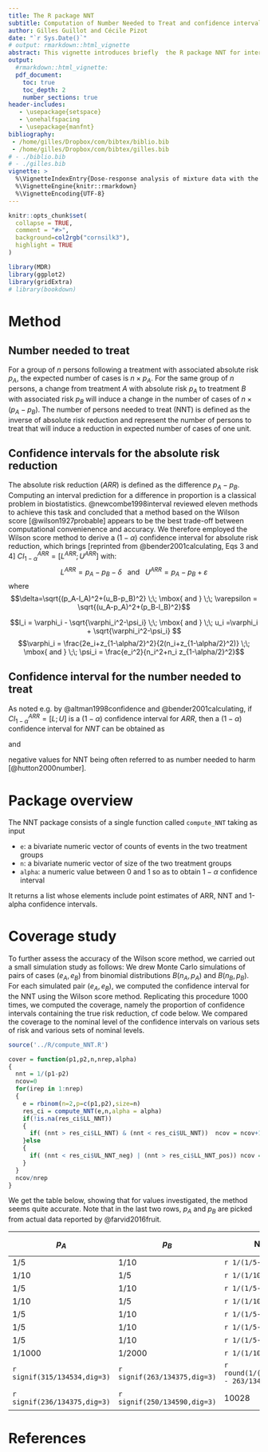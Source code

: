```yaml
---
title: The R package NNT
subtitle: Computation of Number Needed to Treat and confidence interval
author: Gilles Guillot and Cécile Pizot
date: "`r Sys.Date()`"
# output: rmarkdown::html_vignette
abstract: This vignette introduces briefly  the R package NNT for interval estimation of the Number Needed to Treat. A shiny app providing a graphical interfact can be found on [https://i-pri.shinyapps.io/CI_NNT/](https://i-pri.shinyapps.io/CI_NNT/). This is a companion program to the article _Efforts needed for preventing breast and colorectal cancer through changes in dietary patterns_ [@NNT_Mullie_2020].
output:
  #rmarkdown::html_vignette:
  pdf_document:
    toc: true
    toc_depth: 2
    number_sections: true
header-includes:
   - \usepackage{setspace}
   - \onehalfspacing
   - \usepackage{manfnt}
bibliography: 
 - /home/gilles/Dropbox/com/bibtex/biblio.bib
 - /home/gilles/Dropbox/com/bibtex/gilles.bib 
# - ./biblio.bib
# - ./gilles.bib
vignette: >
  %\VignetteIndexEntry{Dose-response analysis of mixture data with the model deviation ratio method.}
  %\VignetteEngine{knitr::rmarkdown}
  %\VignetteEncoding{UTF-8}
---
```


```r
knitr::opts_chunk$set(
  collapse = TRUE,
  comment = "#>",
  background=col2rgb("cornsilk3"),
  highlight = TRUE
)
```

```r
library(MDR)
library(ggplot2)
library(gridExtra)
# library(bookdown)
```

# Method


## Number needed to treat

For a group of $n$ persons following a treatment with associated absolute risk $p_A$, the expected number of cases is $n\times p_A$. 
For the same group of $n$ persons, a change from treatment $A$ with absolute risk $p_A$ to treatment $B$ with associated risk $p_B$ will induce a change in the number of cases of $n \times (p_A - p_B)$. The number of persons needed to treat (NNT) is defined as the inverse of absolute risk reduction and represent the number of persons to treat that will induce a reduction in expected number of cases of one unit. 


## Confidence intervals for the absolute risk reduction

The absolute risk reduction ($ARR$) is defined as the difference $p_A - p_B$. Computing an interval prediction for a difference in proportion is a classical problem in biostatistics. 
 @newcombe1998interval reviewed eleven methods to achieve this task and concluded that a method based on the Wilson score [@wilson1927probable] appears to be the best trade-off between computational convenienence and accuracy. 
We therefore employed the Wilson score method to derive a $(1-\alpha)$  confidence interval   for absolute risk reduction, which brings [reprinted from @bender2001calculating, Eqs 3 and 4]  $CI^{ARR}_{1-\alpha} = [L^{ARR};U^{ARR}]$  with:
$$L^{ARR} = p_A - p_B - \delta \;\;  \mbox{ and }  \;\; U^{ARR} = p_A - p_B + \varepsilon $$
where
$$\delta=\sqrt{(p_A-l_A)^2+(u_B-p_B)^2}  \;\;  \mbox{ and }  \;\; \varepsilon = \sqrt{(u_A-p_A)^2+(p_B-l_B)^2}$$

$$l_i = \varphi_i - \sqrt{\varphi_i^2-\psi_i}   \;\;  \mbox{ and }  \;\;  u_i =\varphi_i + \sqrt{\varphi_i^2-\psi_i} $$
$$\varphi_i =  \frac{2e_i+z_{1-\alpha/2}^2}{2(n_i+z_{1-\alpha/2}^2)}    \;\;  \mbox{ and }  \;\; \psi_i =  \frac{e_i^2}{n_i^2+n_i z_{1-\alpha/2}^2}$$

## Confidence interval for the number needed to treat 

As noted e.g. by @altman1998confidence and @bender2001calculating, if $CI^{ARR}_{1-\alpha} = [L;U]$ is a $(1-\alpha)$ confidence interval for $ARR$, then a $(1-\alpha)$ confidence interval for $NNT$ can be obtained as

\begin{equation}\label{CI1}
CI^{NNT}_{1-\alpha} = [1/U;1/L] \;\; \mbox{ if } \;\; [L;U]  \mbox{ does not contain } 0
\end{equation} and 

\begin{equation}\label{CI2}
CI^{NNT}_{1-\alpha} = (-\infty;1/L] \cup [1/U;+\infty) \mbox{ if } \;\; [L;U]  \mbox{ contains } 0 \, ,
\end{equation}
negative values for NNT being often referred to as number needed to harm [@hutton2000number].

# Package overview

The NNT package consists of a single function called `compute_NNT` taking as input

* `e`: a bivariate numeric vector of counts of events in the two treatment groups
* `n`: a bivariate numeric vector of size of the two treatment groups
* `alpha`: a numeric value between 0 and 1 so as to obtain $1-\alpha$ confidence interval

 It returns a list whose elements include point estimates of ARR, NNT and 1-alpha confidence intervals.

# Coverage study


To further assess the accuracy of the Wilson score method, we carried out a small simulation study as follows: 
We drew Monte Carlo simulations of pairs of cases $(e_A,e_B)$ from binomial distributions $B(n_A,p_A)$ and $B(n_B,p_B)$. 
For each simulated pair $(e_A,e_B)$, we computed the confidence interval for the NNT using the Wilson score method. 
Replicating this procedure 1000 times, we computed the coverage, namely the proportion of confidence intervals containing the true risk reduction, cf code below. 
We compared the  coverage to the nominal level of the confidence intervals on various sets of risk and various sets of nominal levels.


```r
source('../R/compute_NNT.R')
```

```r
cover = function(p1,p2,n,nrep,alpha)
{
  nnt = 1/(p1-p2)
  ncov=0
  for(irep in 1:nrep)
  {
    e = rbinom(n=2,p=c(p1,p2),size=n)
    res_ci = compute_NNT(e,n,alpha = alpha)
    if(!is.na(res_ci$LL_NNT))
    { 
      if( (nnt > res_ci$LL_NNT) & (nnt < res_ci$UL_NNT))  ncov = ncov+1
    }else
    {
      if( (nnt < res_ci$UL_NNT_neg) | (nnt > res_ci$LL_NNT_pos)) ncov = ncov+1
    }
  }
  ncov/nrep
}
```



We get the table below, showing that  for values investigated, the method seems quite accurate. Note that in the last two rows, $p_A$ and $p_B$ are  picked 
from actual data reported by @farvid2016fruit.

$p_A$ | $p_B$ | NNT              | $n_A$ $n_B$   | $1-\alpha$ | Coverage
-----|------|------------------|-------------|----------|----------
1/5 | 1/10  | `r 1/(1/5-1/10)` | 1000        | 0.95     | `r signif(cover(p1=1/5,p2=1/10,n=rep(1000,2),nrep=10000,alpha=0.05),dig=3)`
1/10| 1/5   | `r 1/(1/10-1/5)` | 1000        | 0.95     | `r signif(cover(p1=1/10,p2=1/5,n=rep(1000,2),nrep=10000,alpha=0.05),dig=3)`
1/5 | 1/10  | `r 1/(1/5-1/10)` | 1000        | 0.99     | `r signif(cover(p1=1/5,p2=1/10,n=rep(1000,2),nrep=10000,alpha=0.01),dig=3)`
1/10| 1/5   | `r 1/(1/10-1/5)` | 1000        | 0.99     | `r signif(cover(p1=1/10,p2=1/5,n=rep(1000,2),nrep=10000,alpha=0.01),dig=3)`
1/5 | 1/10  | `r 1/(1/5-1/10)` | 1000        | 0.9      | `r signif(cover(p1=1/5,p2=1/10,n=rep(1000,2),nrep=10000,alpha=0.1),dig=3)`
1/5 | 1/10  | `r 1/(1/5-1/10)` | 100         | 0.95     | `r signif(cover(p1=1/5,p2=1/10,n=rep(1000,2),nrep=10000,alpha=0.05),dig=3)`
1/5 | 1/10  | `r 1/(1/5-1/10)` | 50          | 0.95     | `r signif(cover(p1=1/5,p2=1/10,n=rep(1000,2),nrep=10000,alpha=0.05),dig=3)`
1/1000 | 1/2000  | `r 1/(1/1000-1/2000)` | 10000        | 0.95     | `r signif(cover(p1=1/10,p2=2/10,n=rep(1000,2),nrep=10000,alpha=0.05),dig=3)`
`r signif(315/134534,dig=3)` | `r signif(263/134375,dig=3)` | `r round(1/(315/134534 - 263/134375))` | 134535 134375 | 0.95 | `r signif(cover(p1=315/134534,p2=263/134375,n=c(134535,134375),nrep=10000,alpha=0.05),dig=3)`
`r signif(236/134375,dig=3)` | `r signif(250/134590,dig=3)` | 10028 | 134375 134590 | 0.95 | `r signif(cover(p1=315/134375,p2=263/134590,n=c(134375,134590),nrep=10000,alpha=0.05),dig=3)`




# References
